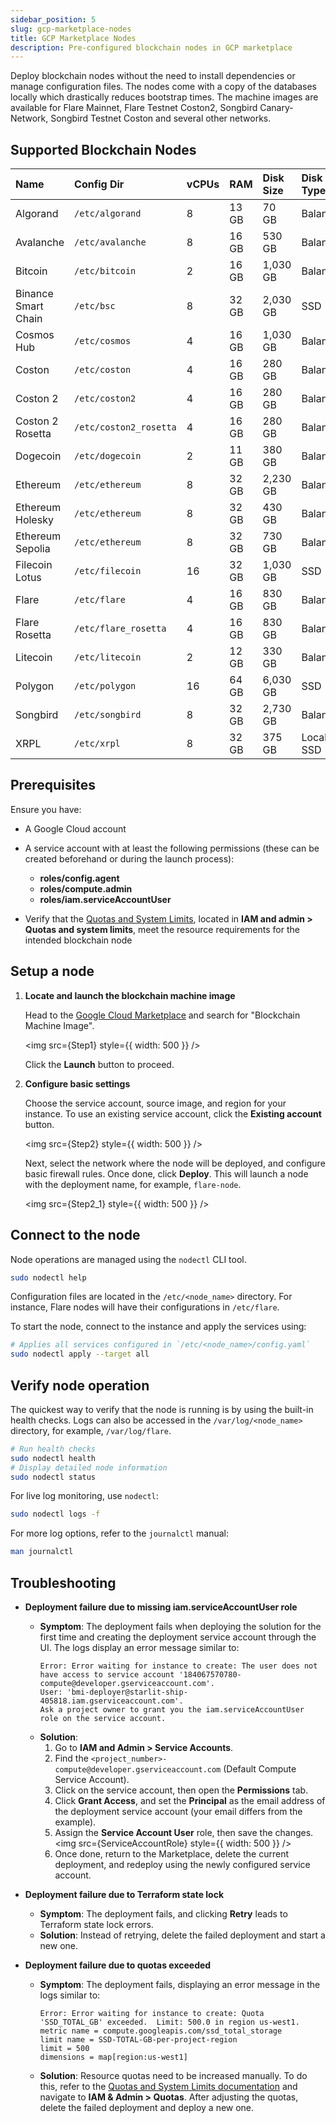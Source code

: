 ```yaml
---
sidebar_position: 5
slug: gcp-marketplace-nodes
title: GCP Marketplace Nodes
description: Pre-configured blockchain nodes in GCP marketplace
---
```



Deploy blockchain nodes without the need to install dependencies or manage configuration files. The nodes come with a copy of the databases locally which drastically reduces bootstrap times. The machine images are available for Flare Mainnet, Flare Testnet Coston2, Songbird Canary-Network, Songbird Testnet Coston and several other networks.

## Supported Blockchain Nodes

| Name                | Config Dir             | vCPUs | RAM   | Disk Size | Disk Type |
| :------------------ | :--------------------- | :---- | :---- | :-------- | :-------- |
| Algorand            | `/etc/algorand`        | 8     | 13 GB | 70 GB     | Balanced  |
| Avalanche           | `/etc/avalanche`       | 8     | 16 GB | 530 GB    | Balanced  |
| Bitcoin             | `/etc/bitcoin`         | 2     | 16 GB | 1,030 GB  | Balanced  |
| Binance Smart Chain | `/etc/bsc`             | 8     | 32 GB | 2,030 GB  | SSD       |
| Cosmos Hub          | `/etc/cosmos`          | 4     | 16 GB | 1,030 GB  | Balanced  |
| Coston              | `/etc/coston`          | 4     | 16 GB | 280 GB    | Balanced  |
| Coston 2            | `/etc/coston2`         | 4     | 16 GB | 280 GB    | Balanced  |
| Coston 2 Rosetta    | `/etc/coston2_rosetta` | 4     | 16 GB | 280 GB    | Balanced  |
| Dogecoin            | `/etc/dogecoin`        | 2     | 11 GB | 380 GB    | Balanced  |
| Ethereum            | `/etc/ethereum`        | 8     | 32 GB | 2,230 GB  | Balanced  |
| Ethereum Holesky    | `/etc/ethereum`        | 8     | 32 GB | 430 GB    | Balanced  |
| Ethereum Sepolia    | `/etc/ethereum`        | 8     | 32 GB | 730 GB    | Balanced  |
| Filecoin Lotus      | `/etc/filecoin`        | 16    | 32 GB | 1,030 GB  | SSD       |
| Flare               | `/etc/flare`           | 4     | 16 GB | 830 GB    | Balanced  |
| Flare Rosetta       | `/etc/flare_rosetta`   | 4     | 16 GB | 830 GB    | Balanced  |
| Litecoin            | `/etc/litecoin`        | 2     | 12 GB | 330 GB    | Balanced  |
| Polygon             | `/etc/polygon`         | 16    | 64 GB | 6,030 GB  | SSD       |
| Songbird            | `/etc/songbird`        | 8     | 32 GB | 2,730 GB  | Balanced  |
| XRPL                | `/etc/xrpl`            | 8     | 32 GB | 375 GB    | Local SSD |

## Prerequisites

Ensure you have:

- A Google Cloud account

- A service account with at least the following permissions (these can be created beforehand or during the launch process):

  - **roles/config.agent**
  - **roles/compute.admin**
  - **roles/iam.serviceAccountUser**

- Verify that the [Quotas and System Limits](https://cloud.google.com/docs/quotas/view-manage), located in **IAM and admin > Quotas and system limits**, meet the resource requirements for the intended blockchain node

## Setup a node

1. **Locate and launch the blockchain machine image**

   Head to the [Google Cloud Marketplace](https://console.cloud.google.com/marketplace) and search for "Blockchain Machine Image".

   <img src={Step1} style={{ width: 500 }} />

   Click the **Launch** button to proceed.

2. **Configure basic settings**

   Choose the service account, source image, and region for your instance. To use an existing service account, click the **Existing account** button.

   <img src={Step2} style={{ width: 500 }} />

   Next, select the network where the node will be deployed, and configure basic firewall rules. Once done, click **Deploy**. This will launch a node with the deployment name, for example, `flare-node`.

   <img src={Step2_1} style={{ width: 500 }} />

## Connect to the node

Node operations are managed using the `nodectl` CLI tool.

```bash
sudo nodectl help
```

Configuration files are located in the `/etc/<node_name>` directory. For instance, Flare nodes will have their configurations in `/etc/flare`.

To start the node, connect to the instance and apply the services using:

```bash
# Applies all services configured in `/etc/<node_name>/config.yaml`
sudo nodectl apply --target all
```

## Verify node operation

The quickest way to verify that the node is running is by using the built-in health checks.
Logs can also be accessed in the `/var/log/<node_name>` directory, for example, `/var/log/flare`.

```bash
# Run health checks
sudo nodectl health
# Display detailed node information
sudo nodectl status
```

For live log monitoring, use `nodectl`:

```bash
sudo nodectl logs -f
```

For more log options, refer to the `journalctl` manual:

```bash
man journalctl
```

## Troubleshooting

- **Deployment failure due to missing iam.serviceAccountUser role**

  - **Symptom**: The deployment fails when deploying the solution for the first time and
    creating the deployment service account through the UI. The logs display an error message similar to:
    ```
    Error: Error waiting for instance to create: The user does not have access to service account '184067570780-compute@developer.gserviceaccount.com'.
    User: 'bmi-deployer@starlit-ship-405818.iam.gserviceaccount.com'.
    Ask a project owner to grant you the iam.serviceAccountUser role on the service account.
    ```
  - **Solution**:
    1.  Go to **IAM and Admin > Service Accounts**.
    2.  Find the `<project_number>-compute@developer.gserviceaccount.com` (Default Compute Service Account).
    3.  Click on the service account, then open the **Permissions** tab.
    4.  Click **Grant Access**, and set the **Principal** as the email address of the deployment service account (your email differs from the example).
    5.  Assign the **Service Account User** role, then save the changes.
        <img src={ServiceAccountRole} style={{ width: 500 }} />
    6.  Once done, return to the Marketplace, delete the current deployment, and redeploy using the newly configured service account.

- **Deployment failure due to Terraform state lock**

  - **Symptom**: The deployment fails, and clicking **Retry** leads to Terraform state lock errors.
  - **Solution**: Instead of retrying, delete the failed deployment and start a new one.

- **Deployment failure due to quotas exceeded**

  - **Symptom**: The deployment fails, displaying an error message in the logs similar to:
    ```
    Error: Error waiting for instance to create: Quota 'SSD_TOTAL_GB' exceeded.  Limit: 500.0 in region us-west1.
    metric name = compute.googleapis.com/ssd_total_storage
    limit name = SSD-TOTAL-GB-per-project-region
    limit = 500
    dimensions = map[region:us-west1]
    ```
  - **Solution**: Resource quotas need to be increased manually. To do this, refer to the [Quotas and System Limits documentation](https://cloud.google.com/docs/quotas/view-manage) and navigate to **IAM & Admin > Quotas**. After adjusting the quotas, delete the failed deployment and deploy a new one.
